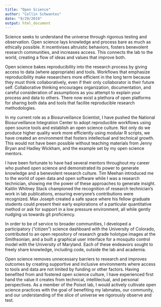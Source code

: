 ```yaml
---
title: "Open Science"
author: "Collin Schwantes"
date: "9/29/2019"
output: html_document
---
```


Science seeks to understand the universe through rigorous testing and observation.
Open science lays knowledge and process bare as much as ethically possible. It incentivises altruistic behaviors, fosters benevolent research communities, and increases access. This connects the lab to the world, creating a flow of ideas and values that improve both.

Open science bakes reproducibility into the research process by giving access to data (where appropriate) and tools. Workflows that emphasize reproducibility make researchers more efficient in the long term because they must think collaboratively, even if their only collaborator is their future self. Collaborative thinking encourages organization, documentation, and careful consideration of assumptions as you attempt to explain your process and data to others. There now exist a plethora of open platforms for sharing both data and tools that facilite reproducible research methodologies. 

In my current role as a Biosurveillance Scientist, I have pushed the National Biosurveillance Integration Center to adopt reproducible workflows using open source tools and establish an open science culture. Not only do we produce higher quality work more efficiently using modular R scripts, we have created an environment that fosters intellectual and technical growth. This would not have been possible without teaching materials from Jenny Bryan and Hadley Wickham, and the example set by my open science mentors.

I have been fortunate to have had several mentors throughout my career who pushed open science and demonstrated its power to generate knowledge and a benevolent research culture. Tim Meehan introduced me to the world of open data and open software while I was a research technician, showing me the power of these approaches to generate insight. Kaitlin Whitney Stack championed the recognition of research technician's work in lab publications, ensuring everyone’s contributions were recognized. Max Joseph created a safe space where his fellow graduate students could present their early explorations of a particular quantitative method or ask for support in a low pressure environment, all while gently nudging us towards git proficiency. 

In order to be of service to broader communities, I developed a participatory ("citizen") science dashboard with the University of Colorado, contributed to an open repository of research grade holotype images at the Smithsonian, and a built a graphical user interface for a mosquito control model with the University of Maryland. Each of these endeavors sought to freely share knowledge, including code, outside the lab and academia. 

Open science removes unnecessary barriers to research and improves outcomes by creating supportive and inclusive environments where access to tools and data are not limited by funding or other factors. Having benefited from and fostered open science culture, I have experienced first hand the value it creates from technical, intellilectual, and personal perspectives. As a member of the Poisot lab, I would actively cultivate open science practices with the goal of benefiting my labmates, our community, and our understanding of the slice of universe we rigorously observe and test.





